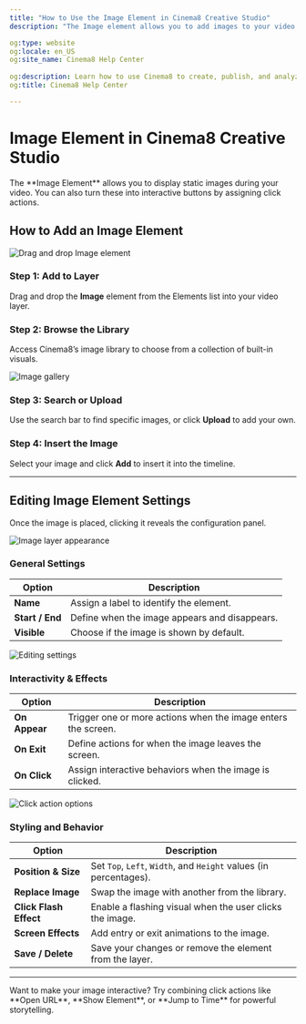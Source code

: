 ```yaml
---
title: "How to Use the Image Element in Cinema8 Creative Studio"
description: "The Image element allows you to add images to your video. When you assign click actions to the images you add, they turn into interactive buttons."

og:type: website
og:locale: en_US
og:site_name: Cinema8 Help Center
 
og:description: Learn how to use Cinema8 to create, publish, and analyze interactive videos.
og:title: Cinema8 Help Center

---
```



# Image Element in Cinema8 Creative Studio

<Callout type="info">
The **Image Element** allows you to display static images during your video. You can also turn these into interactive buttons by assigning click actions.
</Callout>

## How to Add an Image Element

![Drag and drop Image element](/screenshot/advanced-interactivity/image-element-1.webp)

<Steps>

### Step 1: Add to Layer

Drag and drop the **Image** element from the Elements list into your video layer.

### Step 2: Browse the Library

Access Cinema8’s image library to choose from a collection of built-in visuals.

![Image gallery](/screenshot/advanced-interactivity/image-element-2.webp)

### Step 3: Search or Upload

Use the search bar to find specific images, or click **Upload** to add your own.

### Step 4: Insert the Image

Select your image and click **Add** to insert it into the timeline.

</Steps>

---

## Editing Image Element Settings

Once the image is placed, clicking it reveals the configuration panel.

![Image layer appearance](/screenshot/advanced-interactivity/image-element-3.webp)

### General Settings

| Option       | Description |
|--------------|-------------|
| **Name**     | Assign a label to identify the element. |
| **Start / End** | Define when the image appears and disappears. |
| **Visible**  | Choose if the image is shown by default. |

![Editing settings](/screenshot/advanced-interactivity/image-element-4.webp)

### Interactivity & Effects

| Option       | Description |
|--------------|-------------|
| **On Appear**     | Trigger one or more actions when the image enters the screen. |
| **On Exit**       | Define actions for when the image leaves the screen. |
| **On Click**      | Assign interactive behaviors when the image is clicked. |

![Click action options](/screenshot/advanced-interactivity/image-element-5.webp)

### Styling and Behavior

| Option       | Description |
|--------------|-------------|
| **Position & Size** | Set `Top`, `Left`, `Width`, and `Height` values (in percentages). |
| **Replace Image**   | Swap the image with another from the library. |
| **Click Flash Effect** | Enable a flashing visual when the user clicks the image. |
| **Screen Effects** | Add entry or exit animations to the image. |
| **Save / Delete**  | Save your changes or remove the element from the layer. |

---

<Callout type="default">
Want to make your image interactive? Try combining click actions like **Open URL**, **Show Element**, or **Jump to Time** for powerful storytelling.
</Callout>
